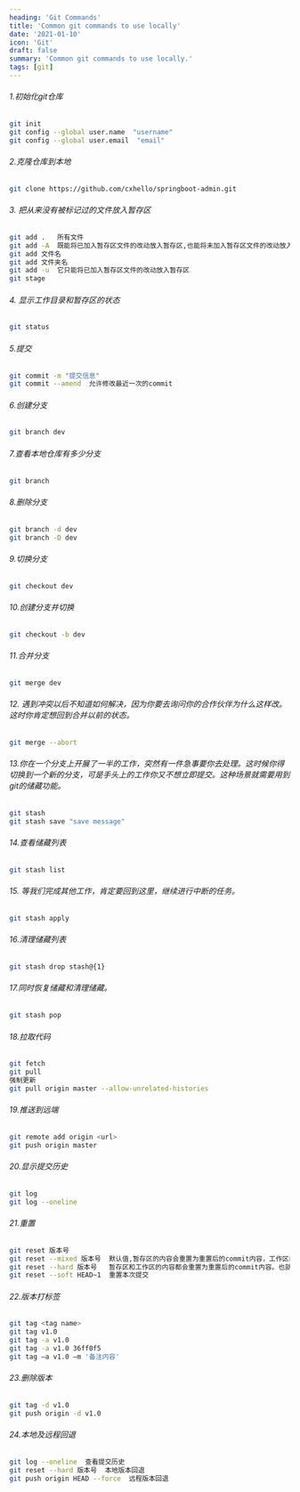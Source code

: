 ```yaml
---
heading: 'Git Commands'
title: 'Common git commands to use locally'
date: '2021-01-10'
icon: 'Git'
draft: false
summary: 'Common git commands to use locally.'
tags: [git]
---
```


###### 1.初始化git仓库

```bash
git init
git config --global user.name  "username"  
git config --global user.email  "email"
```

###### 2.克隆仓库到本地

```bash
git clone https://github.com/cxhello/springboot-admin.git
```

###### 3. 把从来没有被标记过的文件放入暂存区 

```bash
git add .   所有文件
git add -A  既能将已加入暂存区文件的改动放入暂存区,也能将未加入暂存区文件的改动放入暂存区
git add 文件名
git add 文件夹名
git add -u  它只能将已加入暂存区文件的改动放入暂存区
git stage
```

###### 4. 显示工作目录和暂存区的状态 

```bash
git status
```

###### 5.提交

```bash
git commit -m "提交信息"
git commit --amend  允许修改最近一次的commit
```

###### 6.创建分支

```bash
git branch dev
```

###### 7.查看本地仓库有多少分支

```bash
git branch
```

###### 8.删除分支

```bash
git branch -d dev
git branch -D dev
```

###### 9.切换分支

```bash
git checkout dev
```

###### 10.创建分支并切换

```bash
git checkout -b dev
```

###### 11.合并分支

```bash
git merge dev
```

###### 12. 遇到冲突以后不知道如何解决，因为你要去询问你的合作伙伴为什么这样改。这时你肯定想回到合并以前的状态。 

```bash
git merge --abort
```

###### 13.你在一个分支上开展了一半的工作，突然有一件急事要你去处理。这时候你得切换到一个新的分支，可是手头上的工作你又不想立即提交。这种场景就需要用到git的储藏功能。

```bash
git stash
git stash save "save message"
```

###### 14.查看储藏列表

```bash
git stash list
```

###### 15. 等我们完成其他工作，肯定要回到这里，继续进行中断的任务。 

```bash
git stash apply
```

###### 16.清理储藏列表

```bash
git stash drop stash@{1}
```

###### 17.同时恢复储藏和清理储藏。 

```bash
git stash pop
```

###### 18.拉取代码

```bash
git fetch
git pull
强制更新
git pull origin master --allow-unrelated-histories
```

###### 19.推送到远端

```bash
git remote add origin <url>
git push origin master
```

###### 20.显示提交历史

```bash
git log
git log --oneline
```

###### 21.重置

```bash
git reset 版本号
git reset --mixed 版本号  默认值,暂存区的内容会重置为重置后的commit内容，工作区的改动不会清空，相当于撤销暂存区的改动。
git reset --hard 版本号   暂存区和工作区的内容都会重置为重置后的commit内容。也就是说暂存区和工作区的改动都会清空，相当于撤销暂存区和工作区的改动。
git reset --soft HEAD~1  重置本次提交
```

###### 22.版本打标签

```bash
git tag <tag name>
git tag v1.0
git tag -a v1.0
git tag -a v1.0 36ff0f5
git tag –a v1.0 –m '备注内容'
```

###### 23.删除版本

```bash
git tag -d v1.0
git push origin -d v1.0
```

###### 24.本地及远程回退

```bash
git log --oneline  查看提交历史
git reset --hard 版本号  本地版本回退
git push origin HEAD --force  远程版本回退
```


